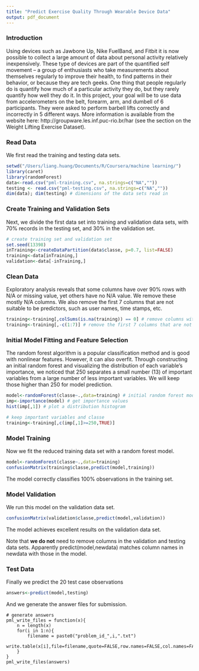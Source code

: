 ```yaml
---
title: "Predict Exercise Quality Through Wearable Device Data"
output: pdf_document
---
```


### Introduction

Using devices such as Jawbone Up, Nike FuelBand, and Fitbit it is now possible to collect a large amount of data about personal activity relatively inexpensively. These type of devices are part of the quantified self movement – a group of enthusiasts who take measurements about themselves regularly to improve their health, to find patterns in their behavior, or because they are tech geeks. One thing that people regularly do is quantify how much of a particular activity they do, but they rarely quantify how well they do it. In this project, your goal will be to use data from accelerometers on the belt, forearm, arm, and dumbell of 6 participants. They were asked to perform barbell lifts correctly and incorrectly in 5 different ways. More information is available from the website here: http://groupware.les.inf.puc-rio.br/har (see the section on the Weight Lifting Exercise Dataset). 

### Read Data
We first read the training and testing data sets.
```r
setwd("/Users/liang.huang/Documents/R/Coursera/machine learning/")
library(caret)
library(randomForest)
data<-read.csv("pml-training.csv", na.strings=c("NA",""))
testing <- read.csv("pml-testing.csv", na.strings=c("NA",""))
dim(data); dim(testing) # dimensions of the data sets read in
```

### Create Training and Validation Sets
Next, we divide the first data set into training and validation data sets, with 70% records in the testing set, and 30% in the validation set.
```r
# create training set and validation set
set.seed(13398)
inTraining<-createDataPartition(data$classe, p=0.7, list=FALSE)
training<-data[inTraining,]
validation<-data[-inTraining,]
```

### Clean Data
Exploratory analysis reveals that some columns have over 90% rows with N/A or missing value, yet others have no N/A value. We remove these mostly N/A columns. We also remove the first 7 columns that are not suitable to be predictors, such as user names, time stamps, etc.
````r
training<-training[,colSums(is.na(training)) == 0] # remove columns with N/As
training<-training[,-c(1:7)] # remove the first 7 columns that are not predictors
````

### Initial Model Fitting and Feature Selection
The random forest algorithm is a popular classification method and is good with nonlinear features. However, it can also overfit. Through constructing an initial random forest and visualizing the distribution of each variable's importance, we noticed that 250 separates a small number (13) of important variables from a large number of less important variables. We will keep those higher than 250 for model prediction.
````r
model<-randomForest(classe~.,data=training) # initial random forest model
imp<-importance(model) # get importance values
hist(imp[,1]) # plot a distribution histogram

# keep important variables and classe
training<-training[,c(imp[,1]>=250,TRUE)] 
````

### Model Training
Now we fit the reduced training data set with a random forest model. 
````r
model<-randomForest(classe~.,data=training)
confusionMatrix(training$classe,predict(model,training))
````
The model correctly classifies 100% observations in the training set.

### Model Validation
We run this model on the validation data set.
````r
confusionMatrix(validation$classe,predict(model,validation))
````
The model achieves excellent results on the validation data set.

Note that **we do not** need to remove columns in the validation and testing data sets. Apparently predict(model,newdata) matches column names in newdata with those in the model.

### Test Data
Finally we predict the 20 test case observations
````r
answers<-predict(model,testing)
````
And we generate the answer files for submission.
```
# generate answers
pml_write_files = function(x){
    n = length(x)
    for(i in 1:n){
        filename = paste0("problem_id_",i,".txt")
        write.table(x[i],file=filename,quote=FALSE,row.names=FALSE,col.names=FALSE)
    }
}
pml_write_files(answers)
```